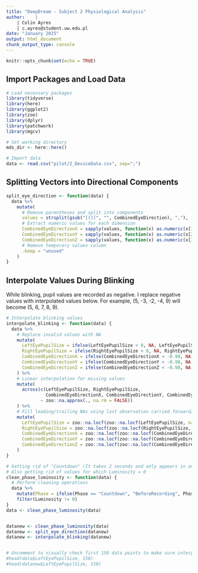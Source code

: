 ```yaml
---
title: "DeepDream - Subject 2 Physiological Analysis"
author:    |
    | Colin Ayres  
    | c.ayres@student.uw.edu.pl
date: "January 2025"
output: html_document
chunk_output_type: console
---
```


```r
knitr::opts_chunk$set(echo = TRUE)
```

## Import Packages and Load Data

```r
# Load necessary packages
library(tidyverse)
library(here)
library(ggplot2)
library(zoo)
library(dplyr)
library(patchwork)
library(mgcv)

# Set working directory
mds_dir <- here::here()

# Import data
data <- read.csv("pilot/2_DeviceData.csv", sep=";")

```

## Splitting Vectors into Directional Components

```r
split_eye_direction <- function(data) {
  data %>%
    mutate(
      # Remove parentheses and split into components
      values = strsplit(gsub("[()]", "", CombinedEyeDirection), ","),
      # Extract numeric values for each dimension
      CombinedEyeDirectionX = sapply(values, function(x) as.numeric(x[1])),
      CombinedEyeDirectionY = sapply(values, function(x) as.numeric(x[2])),
      CombinedEyeDirectionZ = sapply(values, function(x) as.numeric(x[3])),
      # Remove temporary values column
      .keep = "unused"
    )
}
```

## Interpolate Values During Blinking

While blinking, pupil values are recorded as negative. I replace negative values with interpolated values below. For example, (5, -3, -2, -4, 9) will become (5, 6, 7, 8, 9).

```r
# Interpolate blinking values
interpolate_blinking <- function(data) {
  data %>%
    # Replace invalid values with NA
    mutate(
      LeftEyePupilSize = ifelse(LeftEyePupilSize < 0, NA, LeftEyePupilSize),
      RightEyePupilSize = ifelse(RightEyePupilSize < 0, NA, RightEyePupilSize),
      CombinedEyeDirectionX = ifelse(CombinedEyeDirectionX < -0.98, NA, CombinedEyeDirectionX),
      CombinedEyeDirectionY = ifelse(CombinedEyeDirectionY < -0.98, NA, CombinedEyeDirectionY),
      CombinedEyeDirectionZ = ifelse(CombinedEyeDirectionZ < -0.98, NA, CombinedEyeDirectionZ)
    ) %>%
    # Linear interpolation for missing values
    mutate(
      across(c(LeftEyePupilSize, RightEyePupilSize, 
               CombinedEyeDirectionX, CombinedEyeDirectionY, CombinedEyeDirectionZ),
             ~ zoo::na.approx(., na.rm = FALSE))
    ) %>%
    # Fill leading/trailing NAs using last observation carried forward/backward
    mutate(
      LeftEyePupilSize = zoo::na.locf(zoo::na.locf(LeftEyePupilSize, na.rm = FALSE, fromLast = TRUE), na.rm = FALSE),
      RightEyePupilSize = zoo::na.locf(zoo::na.locf(RightEyePupilSize, na.rm = FALSE, fromLast = TRUE), na.rm = FALSE),
      CombinedEyeDirectionX = zoo::na.locf(zoo::na.locf(CombinedEyeDirectionX, na.rm = FALSE, fromLast = TRUE), na.rm = FALSE),
      CombinedEyeDirectionY = zoo::na.locf(zoo::na.locf(CombinedEyeDirectionY, na.rm = FALSE, fromLast = TRUE), na.rm = FALSE),
      CombinedEyeDirectionZ = zoo::na.locf(zoo::na.locf(CombinedEyeDirectionZ, na.rm = FALSE, fromLast = TRUE), na.rm = FALSE)
    )
}

# Getting rid of "Countdown" (It takes 2 seconds and only appears in one of the conditions, messes up legend)
# Also getting rid of values for which Luminosity = 0
clean_phase_luminosity <- function(data) {
  # Perform cleaning operations
  data %>%
    mutate(Phase = ifelse(Phase == "Countdown", "BeforeRecording", Phase)) %>%
    filter(Luminosity != 0)
}
data <- clean_phase_luminosity(data)


datanew <- clean_phase_luminosity(data)
datanew <- split_eye_direction(datanew)
datanew <- interpolate_blinking(datanew)


# Uncomment to visually check first 150 data points to make sure interpolation is correct 
#head(data$LeftEyePupilSize, 150)
#head(datanew$LeftEyePupilSize, 150)
```
